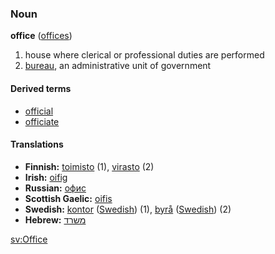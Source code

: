 ===Noun===
'''office''' ([[offices]])
#house where clerical or professional duties are performed
#[[bureau]], an administrative unit of government

====Derived terms====
*[[official]]
*[[officiate]]

====Translations====
*'''Finnish:''' [[toimisto]] (1), [[virasto]] (2)
*'''Irish:''' [[oifig]]
*'''Russian:''' [[офис]]
*'''Scottish Gaelic:''' [[oifis]]
*'''Swedish:''' [[kontor]] ([[:sv:kontor|Swedish]]) (1), [[byrå]] ([[:sv:byrå|Swedish]]) (2) 
*'''Hebrew:''' [[משרד]]



[[sv:Office]]
